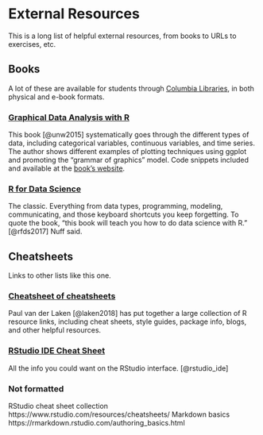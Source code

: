 # External Resources {#resources}

This is a long list of helpful external resources, from books to URLs to exercises, etc.

## Books

A lot of these are available for students through [Columbia Libraries](http://library.columbia.edu/), in both physical and e-book formats. 

### [**Graphical Data Analysis with R**](http://rosuda.org/GDA)

This book [@unw2015] systematically goes through the different types of data, including categorical variables, continuous variables, and time series. The author shows different examples of plotting techniques using ggplot and promoting the "grammar of graphics" model. Code snippets included and available at the [book's website](http://rosuda.org/GDA).

### [**R for Data Science**](http://r4ds.had.co.nz/)

The classic. Everything from data types, programming, modeling, communicating, and those keyboard shortcuts you keep forgetting. To quote the book, "this book will teach you how to do data science with R." [@rfds2017] Nuff said.

## Cheatsheets

Links to other lists like this one.

### [**Cheatsheet of cheatsheets**](https://paulvanderlaken.com/author/lakenp/)

Paul van der Laken [@laken2018] has put together a large collection of R resource links, including cheat sheets, style guides, package info, blogs, and other helpful resources. 

### [RStudio IDE Cheat Sheet](https://www.rstudio.com/wp-content/uploads/2016/01/rstudio-IDE-cheatsheet.pdf)

All the info you could want on the RStudio interface. [@rstudio_ide]



### Not formatted

RStudio cheat sheet collection https://www.rstudio.com/resources/cheatsheets/
Markdown basics https://rmarkdown.rstudio.com/authoring_basics.html


